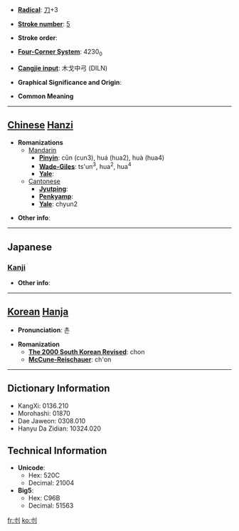 * '''[[Wiktionary:Chinese radical index| Radical]]''': [[Wiktionary:Chinese radical index 刀|刀]]+3

* '''[[Wiktionary:Chinese total strokes index|Stroke number]]''': [[Wiktionary:Chinese total strokes index 5|5]]

* '''Stroke order''': 

* '''[[Wiktionary:Chinese four corner index|Four-Corner System]]''': 4230<sub>0</sub>

* '''[[Wiktionary:Chinese Cangjie index|Cangjie input]]''': 木戈中弓 (DILN)

* '''Graphical Significance and Origin''': 

* '''Common Meaning'''

----

== [[Chinese]] [[Hanzi]] ==

* '''Romanizations'''
** [[Mandarin]]
*** '''[[Pinyin]]''': cǔn (cun3), huá (hua2), huà (hua4)
*** '''[[Wade-Giles]]''': ts'un<sup>3</sup>, hua<sup>2</sup>, hua<sup>4</sup>
*** '''[[Yale]]''': 
**[[Cantonese]]
***'''[[Jyutping]]''':
***'''[[Penkyamp]]''': 
***'''[[Yale]]''': chyun2

* '''Other info''': 

----

==Japanese==
===[[Kanji]]===
{{kanji|on readings=[[そん]] (son), [[せん]] (sen)
|kun readings=[[きる]] (kiru), [[たつ]] (tatsu), [[さく]] (saku)
}}

* '''Other info''':  

----

== [[Korean]] [[Hanja]] ==

* '''Pronunciation''': 촌

* '''Romanization'''
** '''[[The 2000 South Korean Revised Romanization|The 2000 South Korean Revised]]''': chon
** '''[[McCune-Reischauer]]''': ch'on

----

== Dictionary Information ==

* KangXi: 0136.210
* Morohashi: 01870
* Dae Jaweon: 0308.010
* Hanyu Da Zidian: 10324.020

== Technical Information ==

* '''Unicode''':
** Hex: 520C
** Decimal: 21004
* '''Big5''':
** Hex: C96B
** Decimal: 51563

[[fr:刌]]
[[ko:刌]]